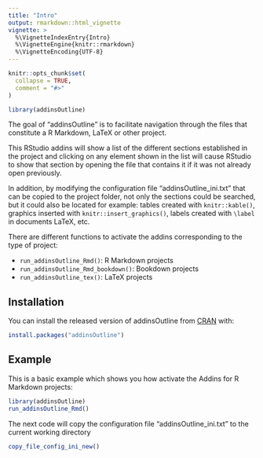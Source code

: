 ```yaml
---
title: "Intro"
output: rmarkdown::html_vignette
vignette: >
  %\VignetteIndexEntry{Intro}
  %\VignetteEngine{knitr::rmarkdown}
  %\VignetteEncoding{UTF-8}
---
```


```r
knitr::opts_chunk$set(
  collapse = TRUE,
  comment = "#>"
)
```

```r
library(addinsOutline)
```


The goal of "addinsOutline" is to facilitate navigation through the files that constitute a R Markdown, LaTeX or other project.

This RStudio addins will show a list of the different sections established in the project and clicking on any element shown in the list will cause RStudio to show that section by opening the file that contains it if it was not already open previously.

In addition, by modifying the configuration file "addinsOutline_ini.txt" that can be copied to the project folder, not only the sections could be searched, but it could also be located for example: tables created with `knitr::kable()`, graphics inserted with `knitr::insert_graphics()`, labels created with `\label` in documents LaTeX, etc.

There are different functions to activate the addins corresponding to the type of project:

- `run_addinsOutline_Rmd()`: R Markdown projects
- `run_addinsOutline_Rmd_bookdown()`: Bookdown projects
- `run_addinsOutline_tex()`: LaTeX projects


## Installation

You can install the released version of addinsOutline from [CRAN](https://CRAN.R-project.org) with:

``` r
install.packages("addinsOutline")
```

## Example

This is a basic example which shows you how activate the Addins for R Markdown projects:

``` r
library(addinsOutline)
run_addinsOutline_Rmd()
```

The next code will copy the configuration file "addinsOutline_ini.txt" to the current working directory

``` r
copy_file_config_ini_new()
```
